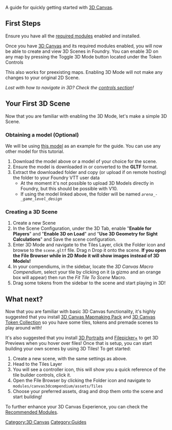 A guide for quickly getting started with [3D
Canvas](3D_Canvas "wikilink").

## First Steps

Ensure you have all the [required
modules](3D_Canvas#Required_Modules "wikilink") enabled and installed.

Once you have [3D Canvas](3D_Canvas "wikilink") and its required modules
enabled, you will now be able to create and view 3D Scenes in Foundry.
You can enable 3D on any map by pressing the Toggle 3D Mode button
<i class="fas fa-cube"></i> located under the Token Controls <i class="fas fa-user"></i>

This also works for preexisting maps. Enabling 3D Mode will not make any
changes to your original 2D Scene.

*Lost with how to navigate in 3D? Check the [controls
section](3D_Canvas#Controls "wikilink")\!*

## Your First 3D Scene

Now that you are familiar with enabling the 3D Mode, let's make a simple
3D Scene.

### Obtaining a model (Optional)

We will be using [this
model](https://sketchfab.com/3d-models/arena-game-level-design-2af935c72b0d4e758ef5ad376d0dba32)
as an example for the guide. You can use any other model for this
tutorial.

1.  Download the model above or a model of your choice for the scene.
2.  Ensure the model is downloaded in or converted to the **GLTF**
    format.
3.  Extract the downloaded folder and copy (or upload if on remote
    hosting) the folder to your Foundry VTT user data
      - At the moment it's not possible to upload 3D Models directly in
        Foundry, but this should be possible with V10.
      - If using the model linked above, the folder will be named
        *`arena_-_game_level_design`*

### Creating a 3D Scene

1.  Create a new Scene
2.  In the Scene Configuration, under the 3D Tab, enable "**Enable for
    Players**" and "**Enable 3D on Load**" and "**Use 3D Geometry for
    Sight Calculations**" and Save the scene configuration.
3.  Enter 3D Mode and navigate to the Tiles Layer, click the Folder icon
    and browse to the `scene.gltf` file. Drag n Drop it onto the scene.
    **If you open the File Browser while in 2D Mode it will show images
    instead of 3D Models\!**
4.  In your compendiums, in the sidebar, locate the *3D Canvas Macro
    Compendium*, select your tile by clicking on it (a gizmo and an
    orange box will appear) then run the *Fit Tile To Scene* Macro.
5.  Drag some tokens from the sidebar to the scene and start playing in
    3D\!

## What next?

Now that you are familiar with basic 3D Canvas functionality, it's
highly suggested that you install [3D Canvas Mapmaking
Pack](https://github.com/theripper93/canvas3dcompendium) and [3D Canvas
Token
Collection](https://github.com/theripper93/canvas3dtokencompendium) so
you have some tiles, tokens and premade scenes to play around with\!

It's also suggested that you install [3D
Portraits](3D_Portraits "wikilink") and
[Filepicker+](Filepicker+ "wikilink") to get 3D Previews when you hover
over files\! Once that is setup, you can start building your own scenes
by using 3D Tiles\! To get started:

1.  Create a new scene, with the same settings as above.
2.  Head to the Tiles Layer
3.  You will see a controller icon, this will show you a quick reference
    of the tile builder controls, click it.
4.  Open the File Browser by clicking the Folder icon and navigate to
    `modules/canvas3dcompendium/assets/Tiles`
5.  Choose your preferred assets, drag and drop them onto the scene and
    start building\!

To further enhance your 3D Canvas Experience, you can check the
[Recommended Modules](3D_Canvas#Recommended_Modules "wikilink").

[Category:3D Canvas](Category:3D_Canvas "wikilink")
[Category:Guides](Category:Guides "wikilink")

